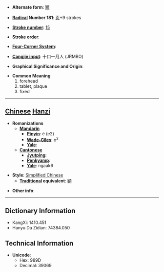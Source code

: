 * '''Alternate form''': [[額]]

* '''[[Wiktionary:Chinese radical index| Radical]] Number 181''': [[Wiktionary:Chinese radical index 页|页]]+9 strokes

* '''[[Wiktionary:Chinese total strokes index|Stroke number]]''': [[Wiktionary:Chinese total strokes index 15|15]]

* '''Stroke order''': 

* '''[[Wiktionary:Chinese four corner index|Four-Corner System]]''': 

* '''[[Wiktionary:Chinese Cangjie index|Cangjie input]]''': 十口一月人 (JRMBO)

* '''Graphical Significance and Origin''': 

* '''Common Meaning'''
*#forehead
*# tablet, plaque
*# fixed


----

== [[Chinese]] [[Hanzi]] ==

* '''Romanizations'''
** '''[[Mandarin]]'''
*** '''[[Pinyin]]''': é (e2)
*** '''[[Wade-Giles]]''': o<sup>2</sup>
*** '''[[Yale]]''': 
** '''[[Cantonese]]'''
*** '''[[Jyutping]]''':
*** '''[[Penkyamp]]''': 
*** '''[[Yale]]''': ngaak6

* '''Style''': [[Simplified Chinese]] 
** '''[[Traditional Chinese|Traditional]] equivalent''': [[額]]

* '''Other info''': 

----

== Dictionary Information ==

* KangXi: 1410.451
* Hanyu Da Zidian: 74384.050

== Technical Information ==

* '''Unicode''':
** Hex: 989D
** Decimal: 39069